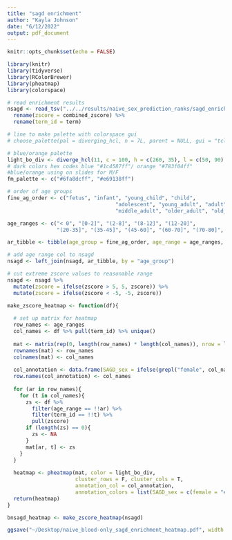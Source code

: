```yaml
---
title: "sagd enrichment"
author: "Kayla Johnson"
date: "6/12/2022"
output: pdf_document
---
```


```r
knitr::opts_chunk$set(echo = FALSE)

library(knitr)
library(tidyverse)
library(RColorBrewer)
library(pheatmap)
library(colorspace)
```

```r
# read enrichment results
nsagd <- read_tsv("../../results/naive_sex_prediction_ranks/sagd_enrichment_blood_samples.tsv") %>% 
  rename(zscore = combined_zscore) %>% 
  rename(term_id = term)

# line to make palette with colorspace gui
# choose_palette(pal = diverging_hcl, n = 7L, parent = NULL, gui = "tcltk")

# blue/orange palette
light_bo_div <- diverge_hcl(11, c = 100, h = c(260, 35), l = c(50, 90), rev = T)
# dark colors hex codes blue "#1c4587ff"/ orange "#783f04ff"
#blue/orange using on slides for M/F
fm_palette <- c("#6fa8dcff", "#e69138ff")

# order of age groups
fine_ag_order <- c("fetus", "infant", "young_child", "child", 
                                   "adolescent", "young_adult", "adult", 
                                   "middle_adult", "older_adult", "old_adult", "elderly")

age_ranges <- c("< 0", "[0-2]", "(2-8]", "(8-12]", "(12-20]", 
                "(20-35]", "(35-45]", "(45-60]", "(60-70]", "(70-80]", "> 80")

ar_tibble <- tibble(age_group = fine_ag_order, age_range = age_ranges, ag_number = c(1:11))

# add age range col to nsagd
nsagd <- left_join(nsagd, ar_tibble, by = "age_group")

# cut extreme zscore values to reasonable range
nsagd <- nsagd %>% 
  mutate(zscore = ifelse(zscore > 5, 5, zscore)) %>% 
  mutate(zscore = ifelse(zscore < -5, -5, zscore))
```

```r
make_zscore_heatmap <- function(df){
  
  # set up matrix for heatmap
  row_names <- age_ranges
  col_names <- df %>% pull(term_id) %>% unique()
  
  mat <- matrix(rep(0, length(row_names) * length(col_names)), nrow = length(row_names))
  rownames(mat) <- row_names
  colnames(mat) <- col_names
  
  col_annotation <- data.frame(SAGD_sex = ifelse(grepl("female", col_names), "female", "male"))
  row.names(col_annotation) <- col_names
  
  for (ar in row_names){
    for (t in col_names){
      zs <- df %>% 
        filter(age_range == !!ar) %>% 
        filter(term_id == !!t) %>% 
        pull(zscore)
      if (length(zs) == 0){
        zs <- NA
      }
      mat[ar, t] <- zs
    }
  }
  
  heatmap <- pheatmap(mat, color = light_bo_div, 
                      cluster_rows = F, cluster_cols = T,
                      annotation_col = col_annotation,
                      annotation_colors = list(SAGD_sex = c(female = "#6fa8dcff", male = "#e69138ff")))
  return(heatmap)
}
```

```r
bnsagd_heatmap <- make_zscore_heatmap(nsagd)
```

```r
ggsave("~/Desktop/naive_blood-only_sagd_enrichment_heatmap.pdf", width = 12, height = 6, plot = bnsagd_heatmap)
```



